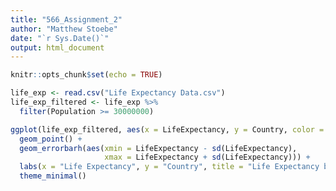 ```yaml
---
title: "566_Assignment_2"
author: "Matthew Stoebe"
date: "`r Sys.Date()`"
output: html_document
---
```


```r
knitr::opts_chunk$set(echo = TRUE)
```


```r

life_exp <- read.csv("Life Expectancy Data.csv")
life_exp_filtered <- life_exp %>%
  filter(Population >= 30000000)

ggplot(life_exp_filtered, aes(x = LifeExpectancy, y = Country, color = Status)) +
  geom_point() +
  geom_errorbarh(aes(xmin = LifeExpectancy - sd(LifeExpectancy),
                     xmax = LifeExpectancy + sd(LifeExpectancy))) +
  labs(x = "Life Expectancy", y = "Country", title = "Life Expectancy by Country with Standard Deviation") +
  theme_minimal()

```

